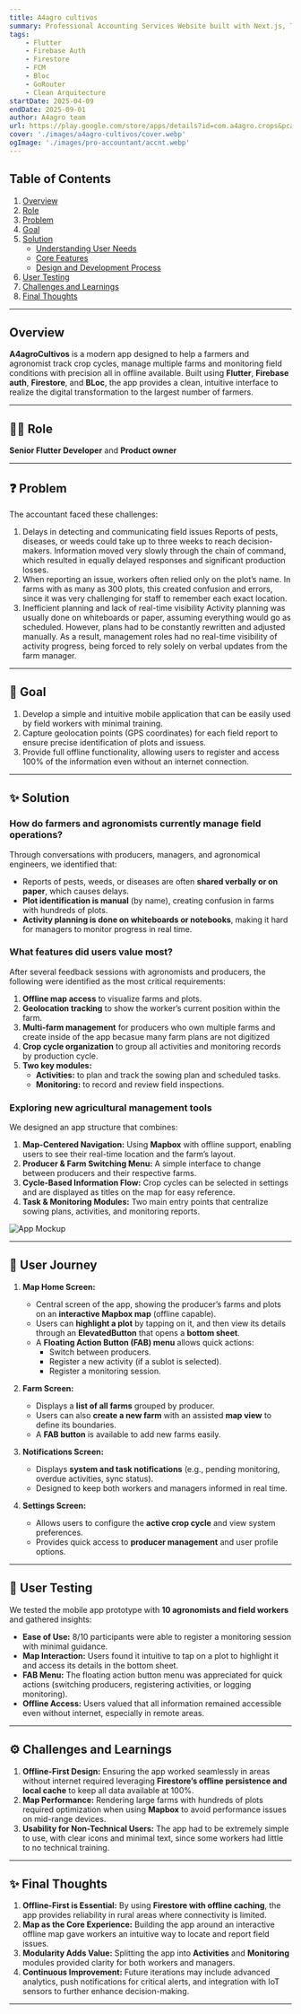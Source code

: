 ```yaml
---
title: A4agro cultivos
summary: Professional Accounting Services Website built with Next.js, Tailwind CSS, TypeScript, and ShadCN. The site showcases accounting services, features a contact form, and offers a blog section to establish the accountant as an authority in the field.
tags:
    - Flutter
    - Firebase Auth
    - Firestore
    - FCM
    - Bloc
    - GoRouter
    - Clean Arquitecture
startDate: 2025-04-09
endDate: 2025-09-01
author: A4agro team
url: https://play.google.com/store/apps/details?id=com.a4agro.crops&pcampaignid=web_share
cover: './images/a4agro-cultivos/cover.webp'
ogImage: './images/pro-accountant/accnt.webp'
---
```


## Table of Contents
1. [Overview](#overview)
2. [Role](#role)
3. [Problem](#problem)
4. [Goal](#goal)
5. [Solution](#solution)
    - [Understanding User Needs](#understanding-user-needs)
    - [Core Features](#core-features)
    - [Design and Development Process](#design-and-development-process)
6. [User Testing](#user-testing)
7. [Challenges and Learnings](#challenges-and-learnings)
8. [Final Thoughts](#final-thoughts)

---

## Overview
**A4agroCultivos** is a modern app designed to help a farmers and agronomist track crop cycles, manage multiple farms and monitoring field conditions with precision all in offline available. Built using **Flutter**, **Firebase auth**, **Firestore**, and **BLoc**, the app provides a clean, intuitive interface to realize the digital transformation to the largest number of farmers.

---

## 👨‍💻 Role
**Senior Flutter Developer** and **Product owner**

---

## ❓ Problem
The accountant faced these challenges:
1. Delays in detecting and communicating field issues
Reports of pests, diseases, or weeds could take up to three weeks to reach decision-makers. Information moved very slowly through the chain of command, which resulted in equally delayed responses and significant production losses.
2. When reporting an issue, workers often relied only on the plot’s name. In farms with as many as 300 plots, this created confusion and errors, since it was very challenging for staff to remember each exact location.
3. Inefficient planning and lack of real-time visibility
Activity planning was usually done on whiteboards or paper, assuming everything would go as scheduled. However, plans had to be constantly rewritten and adjusted manually. As a result, management roles had no real-time visibility of activity progress, being forced to rely solely on verbal updates from the farm manager.

---

## 🎯 Goal
1. Develop a simple and intuitive mobile application that can be easily used by field workers with minimal training.
2. Capture geolocation points (GPS coordinates) for each field report to ensure precise identification of plots and issuess.
3. Provide full offline functionality, allowing users to register and access 100% of the information even without an internet connection.

---

## ✨ Solution  

### How do farmers and agronomists currently manage field operations?  
Through conversations with producers, managers, and agronomical engineers, we identified that:  
- Reports of pests, weeds, or diseases are often **shared verbally or on paper**, which causes delays.  
- **Plot identification is manual** (by name), creating confusion in farms with hundreds of plots.  
- **Activity planning is done on whiteboards or notebooks**, making it hard for managers to monitor progress in real time.  

### What features did users value most?  
After several feedback sessions with agronomists and producers, the following were identified as the most critical requirements:  
1. **Offline map access** to visualize farms and plots.  
2. **Geolocation tracking** to show the worker’s current position within the farm.  
3. **Multi-farm management** for producers who own multiple farms and create inside of the app becasue many farm plans are not digitized  
4. **Crop cycle organization** to group all activities and monitoring records by production cycle.  
5. **Two key modules:**  
   - **Activities:** to plan and track the sowing plan and scheduled tasks.  
   - **Monitoring:** to record and review field inspections.  

### Exploring new agricultural management tools  
We designed an app structure that combines:  
1. **Map-Centered Navigation:** Using **Mapbox** with offline support, enabling users to see their real-time location and the farm’s layout.  
2. **Producer & Farm Switching Menu:** A simple interface to change between producers and their respective farms.  
3. **Cycle-Based Information Flow:** Crop cycles can be selected in settings and are displayed as titles on the map for easy reference.  
4. **Task & Monitoring Modules:** Two main entry points that centralize sowing plans, activities, and monitoring reports.  


![App Mockup](./images/a4agro-cultivos/a4agro-mockup.webp)

---

## 🚌 User Journey  

1. **Map Home Screen:**  
   - Central screen of the app, showing the producer’s farms and plots on an **interactive Mapbox map** (offline capable).  
   - Users can **highlight a plot** by tapping on it, and then view its details through an **ElevatedButton** that opens a **bottom sheet**.  
   - A **Floating Action Button (FAB) menu** allows quick actions:  
     - Switch between producers.  
     - Register a new activity (if a sublot is selected).  
     - Register a monitoring session.  

2. **Farm Screen:**  
   - Displays a **list of all farms** grouped by producer.  
   - Users can also **create a new farm** with an assisted **map view** to define its boundaries.  
   - A **FAB button** is available to add new farms easily.  

3. **Notifications Screen:**  
   - Displays **system and task notifications** (e.g., pending monitoring, overdue activities, sync status).  
   - Designed to keep both workers and managers informed in real time.  

4. **Settings Screen:**  
   - Allows users to configure the **active crop cycle** and view system preferences.  
   - Provides quick access to **producer management** and user profile options.  
---

## 🧪 User Testing
We tested the mobile app prototype with **10 agronomists and field workers** and gathered insights:  
- **Ease of Use:** 8/10 participants were able to register a monitoring session with minimal guidance.  
- **Map Interaction:** Users found it intuitive to tap on a plot to highlight it and access its details in the bottom sheet.  
- **FAB Menu:** The floating action button menu was appreciated for quick actions (switching producers, registering activities, or logging monitoring).  
- **Offline Access:** Users valued that all information remained accessible even without internet, especially in remote areas.  

---

## ⚙️ Challenges and Learnings
1. **Offline-First Design:** Ensuring the app worked seamlessly in areas without internet required leveraging **Firestore’s offline persistence and local cache** to keep all data available at 100%.  
2. **Map Performance:** Rendering large farms with hundreds of plots required optimization when using **Mapbox** to avoid performance issues on mid-range devices.  
3. **Usability for Non-Technical Users:** The app had to be extremely simple to use, with clear icons and minimal text, since some workers had little to no technical training.  

---

## ✨ Final Thoughts
1. **Offline-First is Essential:** By using **Firestore with offline caching**, the app provides reliability in rural areas where connectivity is limited.  
2. **Map as the Core Experience:** Building the app around an interactive offline map gave workers an intuitive way to locate and report field issues.  
3. **Modularity Adds Value:** Splitting the app into **Activities** and **Monitoring** modules provided clarity for both workers and managers.  
4. **Continuous Improvement:** Future iterations may include advanced analytics, push notifications for critical alerts, and integration with IoT sensors to further enhance decision-making.  

---

